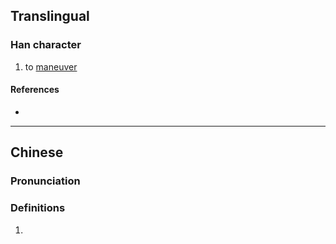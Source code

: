 {{character info}}
==Translingual==

===Han character===
{{Han char|rn=85|rad=水|as=06|sn=9|four=37140|canj=EHBY|ids=⿰氵舟}}

# {{lb|zh|archaic}} to [[maneuver]]

====References====
* {{Han ref|kx=0619.140|dkj=17349|dj=1014.090|hdz=31612.020|uh=6D00|ud=27904|bh=CF7C|bd=53116}}

----

==Chinese==
{{zh-forms}}

===Pronunciation===
{{zh-pron
|m=pán,zhōu
|c=pun4,zau1
|mc=
|oc=
|ma=
|cat=v
}}

===Definitions===
{{zh-hanzi}}

# {{rfdef|zh}}